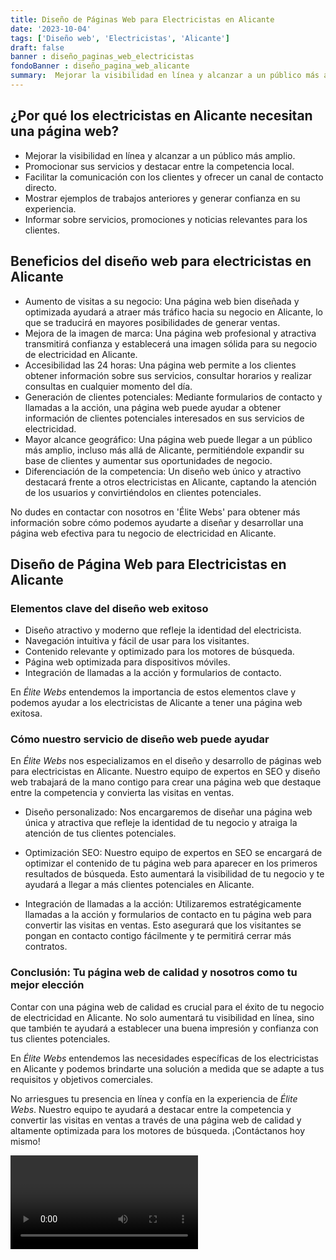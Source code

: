 ```yaml
---
title: Diseño de Páginas Web para Electricistas en Alicante
date: '2023-10-04'
tags: ['Diseño web', 'Electricistas', 'Alicante']
draft: false
banner : diseño_paginas_web_electricistas
fondoBanner : diseño_pagina_web_alicante
summary:  Mejorar la visibilidad en línea y alcanzar a un público más amplio. Promocionar sus servicios y destacar entre la competencia local. Facilitar la comunicación con los clientes y ofrecer un canal de contacto directo. Mostrar ejemplos de trabajos anteriores y generar confianza en su experiencia. Informar sobre servicios, promociones y noticias relevantes para los clientes.
---
```


## ¿Por qué los electricistas en Alicante necesitan una página web?

* Mejorar la visibilidad en línea y alcanzar a un público más amplio.
* Promocionar sus servicios y destacar entre la competencia local.
* Facilitar la comunicación con los clientes y ofrecer un canal de contacto directo.
* Mostrar ejemplos de trabajos anteriores y generar confianza en su experiencia.
* Informar sobre servicios, promociones y noticias relevantes para los clientes.

## Beneficios del diseño web para electricistas en Alicante

* Aumento de visitas a su negocio: Una página web bien diseñada y optimizada ayudará a atraer más tráfico hacia su negocio en Alicante, lo que se traducirá en mayores posibilidades de generar ventas.
* Mejora de la imagen de marca: Una página web profesional y atractiva transmitirá confianza y establecerá una imagen sólida para su negocio de electricidad en Alicante.
* Accesibilidad las 24 horas: Una página web permite a los clientes obtener información sobre sus servicios, consultar horarios y realizar consultas en cualquier momento del día.
* Generación de clientes potenciales: Mediante formularios de contacto y llamadas a la acción, una página web puede ayudar a obtener información de clientes potenciales interesados en sus servicios de electricidad.
* Mayor alcance geográfico: Una página web puede llegar a un público más amplio, incluso más allá de Alicante, permitiéndole expandir su base de clientes y aumentar sus oportunidades de negocio.
* Diferenciación de la competencia: Un diseño web único y atractivo destacará frente a otros electricistas en Alicante, captando la atención de los usuarios y convirtiéndolos en clientes potenciales.

No dudes en contactar con nosotros en 'Élite Webs' para obtener más información sobre cómo podemos ayudarte a diseñar y desarrollar una página web efectiva para tu negocio de electricidad en Alicante.

<GifSeo />

<Cta />

## Diseño de Página Web para Electricistas en Alicante

### Elementos clave del diseño web exitoso

- Diseño atractivo y moderno que refleje la identidad del electricista.
- Navegación intuitiva y fácil de usar para los visitantes.
- Contenido relevante y optimizado para los motores de búsqueda.
- Página web optimizada para dispositivos móviles.
- Integración de llamadas a la acción y formularios de contacto.

En *Élite Webs* entendemos la importancia de estos elementos clave y podemos ayudar a los electricistas de Alicante a tener una página web exitosa.

### Cómo nuestro servicio de diseño web puede ayudar

En *Élite Webs* nos especializamos en el diseño y desarrollo de páginas web para electricistas en Alicante. Nuestro equipo de expertos en SEO y diseño web trabajará de la mano contigo para crear una página web que destaque entre la competencia y convierta las visitas en ventas.

- Diseño personalizado: Nos encargaremos de diseñar una página web única y atractiva que refleje la identidad de tu negocio y atraiga la atención de tus clientes potenciales.

- Optimización SEO: Nuestro equipo de expertos en SEO se encargará de optimizar el contenido de tu página web para aparecer en los primeros resultados de búsqueda. Esto aumentará la visibilidad de tu negocio y te ayudará a llegar a más clientes potenciales en Alicante.

- Integración de llamadas a la acción: Utilizaremos estratégicamente llamadas a la acción y formularios de contacto en tu página web para convertir las visitas en ventas. Esto asegurará que los visitantes se pongan en contacto contigo fácilmente y te permitirá cerrar más contratos.

### Conclusión: Tu página web de calidad y nosotros como tu mejor elección

Contar con una página web de calidad es crucial para el éxito de tu negocio de electricidad en Alicante. No solo aumentará tu visibilidad en línea, sino que también te ayudará a establecer una buena impresión y confianza con tus clientes potenciales.

En *Élite Webs* entendemos las necesidades específicas de los electricistas en Alicante y podemos brindarte una solución a medida que se adapte a tus requisitos y objetivos comerciales.

No arriesgues tu presencia en línea y confía en la experiencia de *Élite Webs*. Nuestro equipo te ayudará a destacar entre la competencia y convertir las visitas en ventas a través de una página web de calidad y altamente optimizada para los motores de búsqueda. ¡Contáctanos hoy mismo!

<Video />

<CtaBot job='Electricistas' city='Alicante'/>

<Gmaps query='Alicante+españa+maps' />